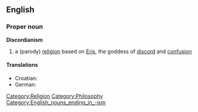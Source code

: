 ==English==
{{wikipedia}}

===Proper noun===
'''Discordianism'''
#a (parody) [[religion]] based on [[Eris]], the goddess of [[discord]] and [[confusion]]

====Translations====
* Croatian: {{t-|hr|diskordijanizam|m}}
* German: {{t-|de|Diskordianismus|m}}

[[Category:Religion]]
[[Category:Philosophy]]
[[Category:English_nouns_ending_in_-ism]]